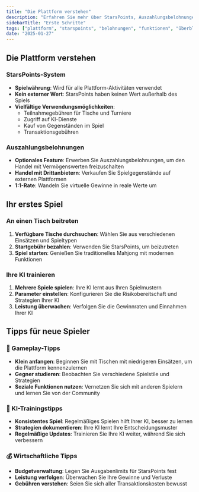```yaml
---
title: "Die Plattform verstehen"
description: "Erfahren Sie mehr über StarsPoints, Auszahlungsbelohnungen und wichtige Plattformfunktionen von Mahjong Stars"
sidebarTitle: "Erste Schritte"
tags: ["plattform", "starspoints", "belohnungen", "funktionen", "überblick"]
date: "2025-01-27"
---
```


## Die Plattform verstehen

### StarsPoints-System
- **Spielwährung**: Wird für alle Plattform-Aktivitäten verwendet
- **Kein externer Wert**: StarsPoints haben keinen Wert außerhalb des Spiels
- **Vielfältige Verwendungsmöglichkeiten**:
  - Teilnahmegebühren für Tische und Turniere
  - Zugriff auf KI-Dienste
  - Kauf von Gegenständen im Spiel
  - Transaktionsgebühren

### Auszahlungsbelohnungen
- **Optionales Feature**: Erwerben Sie Auszahlungsbelohnungen, um den Handel mit Vermögenswerten freizuschalten
- **Handel mit Drittanbietern**: Verkaufen Sie Spielgegenstände auf externen Plattformen
- **1:1-Rate**: Wandeln Sie virtuelle Gewinne in reale Werte um

## Ihr erstes Spiel

### An einen Tisch beitreten
1. **Verfügbare Tische durchsuchen**: Wählen Sie aus verschiedenen Einsätzen und Spieltypen
2. **Startgebühr bezahlen**: Verwenden Sie StarsPoints, um beizutreten
3. **Spiel starten**: Genießen Sie traditionelles Mahjong mit modernen Funktionen

### Ihre KI trainieren
1. **Mehrere Spiele spielen**: Ihre KI lernt aus Ihren Spielmustern
2. **Parameter einstellen**: Konfigurieren Sie die Risikobereitschaft und Strategien Ihrer KI
3. **Leistung überwachen**: Verfolgen Sie die Gewinnraten und Einnahmen Ihrer KI

## Tipps für neue Spieler

### 🎯 Gameplay-Tipps
- **Klein anfangen**: Beginnen Sie mit Tischen mit niedrigeren Einsätzen, um die Plattform kennenzulernen
- **Gegner studieren**: Beobachten Sie verschiedene Spielstile und Strategien
- **Soziale Funktionen nutzen**: Vernetzen Sie sich mit anderen Spielern und lernen Sie von der Community

### 🤖 KI-Trainingstipps
- **Konsistentes Spiel**: Regelmäßiges Spielen hilft Ihrer KI, besser zu lernen
- **Strategien dokumentieren**: Ihre KI lernt Ihre Entscheidungsmuster
- **Regelmäßige Updates**: Trainieren Sie Ihre KI weiter, während Sie sich verbessern

### 💰 Wirtschaftliche Tipps
- **Budgetverwaltung**: Legen Sie Ausgabenlimits für StarsPoints fest
- **Leistung verfolgen**: Überwachen Sie Ihre Gewinne und Verluste
- **Gebühren verstehen**: Seien Sie sich aller Transaktionskosten bewusst